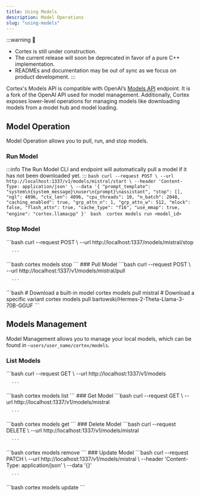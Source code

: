 ```yaml
---
title: Using Models
description: Model Operations
slug: "using-models"
---
```



:::warning
🚧
- Cortex is still under construction.
- The current release will soon be deprecated in favor of a pure C++ implementation.
- READMEs and documentation may be out of sync as we focus on product development.
:::

Cortex's Models API is compatible with OpenAI’s [Models API](https://platform.openai.com/docs/api-reference/models) endpoint. It is a fork of the OpenAI API used for model management. Additionally, Cortex exposes lower-level operations for managing models like downloading models from a model hub and model loading.

## Model Operation
Model Operation allows you to pull, run, and stop models.
### Run Model
:::info
The Run Model CLI and endpoint will automatically pull a model if it has not been downloaded yet.
:::
<Tabs>
  <TabItem  value="API" label="API" default>
    ```bash
        curl --request POST \
        --url http://localhost:1337/v1/models/mistral/start \
        --header 'Content-Type: application/json' \
        --data '{
        "prompt_template": "system\n{system_message}\nuser\n{prompt}\nassistant",
        "stop": [],
        "ngl": 4096,
        "ctx_len": 4096,
        "cpu_threads": 10,
        "n_batch": 2048,
        "caching_enabled": true,
        "grp_attn_n": 1,
        "grp_attn_w": 512,
        "mlock": false,
        "flash_attn": true,
        "cache_type": "f16",
        "use_mmap": true,
        "engine": "cortex.llamacpp"
      }'
      ```
  </TabItem>
  <TabItem  value="CLI" label="CLI" default>
    ```bash 
    cortex models run <model_id>
    ```
  </TabItem>
  <TabItem value="cortex.js" label="cortex.js">
  </TabItem>
  <TabItem value="cortex.py" label="cortex.py">
  </TabItem>
</Tabs>
### Stop Model
<Tabs>
  <TabItem  value="API-stop" label="API" default>
    ```bash
        curl --request POST \
        --url http://localhost:1337/models/mistral/stop



      ```
  </TabItem>
  <TabItem  value="CLI-stop" label="CLI" default>
    ```bash 
    cortex models stop <model_id>
    ```
  </TabItem>
  <TabItem value="cortex.js-stop" label="cortex.js">
  </TabItem>
  <TabItem value="cortex.py-stop" label="cortex.py">
  </TabItem>
</Tabs>
### Pull Model
<Tabs>
  <TabItem  value="API-pull" label="API" default>
    ```bash
        curl --request POST \
        --url http://localhost:1337/v1/models/mistral/pull



      ```
  </TabItem>
  <TabItem  value="CLI-pull" label="CLI" default>
    ```bash 
    # Download a built-in model
    cortex models pull mistral
    # Download a specific variant
    cortex models pull bartowski/Hermes-2-Theta-Llama-3-70B-GGUF
    ```
  </TabItem>
  <TabItem value="cortex.js-pull" label="cortex.js">
  </TabItem>
  <TabItem value="cortex.py-pull" label="cortex.py">
  </TabItem>
</Tabs>

## Models Management
Model Management allows you to manage your local models, which can be found in `~users/user_name/cortex/models`.
### List Models
<Tabs>
  <TabItem  value="API-pull" label="API" default>
    ```bash
        curl --request GET \
        --url http://localhost:1337/v1/models



      ```
  </TabItem>
  <TabItem  value="CLI-pull" label="CLI" default>
    ```bash 
    cortex models list
    ```
  </TabItem>
  <TabItem value="cortex.js-pull" label="cortex.js">
  </TabItem>
  <TabItem value="cortex.py-pull" label="cortex.py">
  </TabItem>
</Tabs>
### Get Model
<Tabs>
  <TabItem  value="API-pull" label="API" default>
    ```bash
        curl --request GET \
        --url http://localhost:1337/v1/models/mistral



      ```
  </TabItem>
  <TabItem  value="CLI-pull" label="CLI" default>
    ```bash 
    cortex models get <model_id>
    ```
  </TabItem>
  <TabItem value="cortex.js-pull" label="cortex.js">
  </TabItem>
  <TabItem value="cortex.py-pull" label="cortex.py">
  </TabItem>
</Tabs>
### Delete Model
<Tabs>
  <TabItem  value="API-pull" label="API" default>
    ```bash
        curl --request DELETE \
        --url http://localhost:1337/v1/models/mistral



      ```
  </TabItem>
  <TabItem  value="CLI-pull" label="CLI" default>
    ```bash 
    cortex models remove <model_id>
    ```
  </TabItem>
  <TabItem value="cortex.js-pull" label="cortex.js">
  </TabItem>
  <TabItem value="cortex.py-pull" label="cortex.py">
  </TabItem>
</Tabs>
### Update Model
<Tabs>
  <TabItem  value="API-pull" label="API" default>
    ```bash
      curl --request PATCH \
        --url http://localhost:1337/v1/models/mistral \
        --header 'Content-Type: application/json' \
        --data '{}'



      ```
  </TabItem>
  <TabItem  value="CLI-pull" label="CLI" default>
    ```bash 
    cortex models update
    ```
  </TabItem>
  <TabItem value="cortex.js-pull" label="cortex.js">
  </TabItem>
  <TabItem value="cortex.py-pull" label="cortex.py">
  </TabItem>
</Tabs>